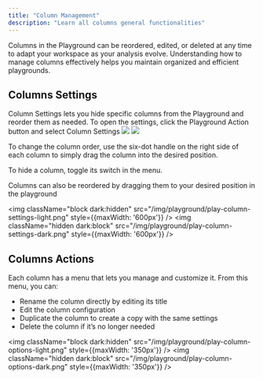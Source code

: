 ```yaml
---
title: "Column Management"
description: "Learn all columns general functionalities"
---
```


Columns in the Playground can be reordered, edited, or deleted at any time to adapt your workspace as your analysis evolve. Understanding how to manage columns effectively helps you maintain organized and efficient playgrounds.

## Columns Settings
Column Settings lets you hide specific columns from the Playground and reorder them as needed. To open the settings, click the Playground Action button and select Column Settings
<img
  className="block dark:hidden"
  src="/img/playground/play-action-light.png"
/>
<img className="hidden dark:block" src="/img/playground/play-action-dark.png" />

To change the column order, use the six-dot handle on the right side of each column to simply drag the column into the desired position. 

To hide a column, toggle its switch in the menu.

<Info>
Columns can also be reordered by dragging them to your desired position in the playground
</Info>

<img
  className="block dark:hidden"
  src="/img/playground/play-column-settings-light.png"
  style={{maxWidth: '600px'}}
/>
<img 
    className="hidden dark:block" 
    src="/img/playground/play-column-settings-dark.png" 
    style={{maxWidth: '600px'}}
/>


## Columns Actions

Each column has a menu that lets you manage and customize it. From this menu, you can:
- Rename the column directly by editing its title
- Edit the column configuration
- Duplicate the column to create a copy with the same settings
- Delete the column if it’s no longer needed


<img
  className="block dark:hidden"
  src="/img/playground/play-column-options-light.png"
  style={{maxWidth: '350px'}}
/>
<img 
  className="hidden dark:block" 
  src="/img/playground/play-column-options-dark.png"
  style={{maxWidth: '350px'}}
/>
